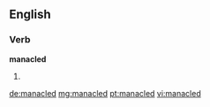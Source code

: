 ==English==

===Verb===
'''manacled'''

# {{past of|manacle}}

[[de:manacled]]
[[mg:manacled]]
[[pt:manacled]]
[[vi:manacled]]